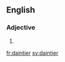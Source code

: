 ==English==

===Adjective===
{{head|en}}

# {{en-comparative of|dainty}}

[[fr:daintier]]
[[sv:daintier]]